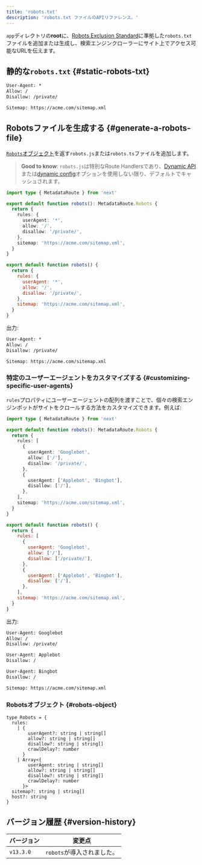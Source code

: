 ```yaml
---
title: 'robots.txt'
description: 'robots.txt ファイルのAPIリファレンス。'
---
```


`app`ディレクトリの**root**に、[Robots Exclusion Standard](https://en.wikipedia.org/wiki/Robots.txt#Standard)に準拠した`robots.txt`ファイルを追加または生成し、検索エンジンクローラーにサイト上でアクセス可能なURLを伝えます。

## 静的な`robots.txt` {#static-robots-txt}

```txt title="app/robots.txt"
User-Agent: *
Allow: /
Disallow: /private/

Sitemap: https://acme.com/sitemap.xml
```

## Robotsファイルを生成する {#generate-a-robots-file}

[`Robots`オブジェクト](#robots-object)を返す`robots.js`または`robots.ts`ファイルを追加します。

> **Good to know**: `robots.js`は特別なRoute Handlersであり、[Dynamic API](/docs/app/deep-dive/caching#dynamic-apis)または[dynamic config](/docs/app/deep-dive/caching#segment-config-options)オプションを使用しない限り、デフォルトでキャッシュされます。

<Tabs>
<TabItem value="ts" label="TypeScript">

```ts title="app/robots.ts" switcher
import type { MetadataRoute } from 'next'

export default function robots(): MetadataRoute.Robots {
  return {
    rules: {
      userAgent: '*',
      allow: '/',
      disallow: '/private/',
    },
    sitemap: 'https://acme.com/sitemap.xml',
  }
}
```

</TabItem>
<TabItem value="js" label="JavaScript">

```js title="app/robots.js" switcher
export default function robots() {
  return {
    rules: {
      userAgent: '*',
      allow: '/',
      disallow: '/private/',
    },
    sitemap: 'https://acme.com/sitemap.xml',
  }
}
```

</TabItem>
</Tabs>

出力:

```txt
User-Agent: *
Allow: /
Disallow: /private/

Sitemap: https://acme.com/sitemap.xml
```

### 特定のユーザーエージェントをカスタマイズする {#customizing-specific-user-agents}

`rules`プロパティにユーザーエージェントの配列を渡すことで、個々の検索エンジンボットがサイトをクロールする方法をカスタマイズできます。例えば:

<Tabs>
<TabItem value="ts" label="TypeScript">

```ts title="app/robots.ts" switcher
import type { MetadataRoute } from 'next'

export default function robots(): MetadataRoute.Robots {
  return {
    rules: [
      {
        userAgent: 'Googlebot',
        allow: ['/'],
        disallow: '/private/',
      },
      {
        userAgent: ['Applebot', 'Bingbot'],
        disallow: ['/'],
      },
    ],
    sitemap: 'https://acme.com/sitemap.xml',
  }
}
```

</TabItem>
<TabItem value="js" label="JavaScript">

```js title="app/robots.js" switcher
export default function robots() {
  return {
    rules: [
      {
        userAgent: 'Googlebot',
        allow: ['/'],
        disallow: ['/private/'],
      },
      {
        userAgent: ['Applebot', 'Bingbot'],
        disallow: ['/'],
      },
    ],
    sitemap: 'https://acme.com/sitemap.xml',
  }
}
```

</TabItem>
</Tabs>

出力:

```txt
User-Agent: Googlebot
Allow: /
Disallow: /private/

User-Agent: Applebot
Disallow: /

User-Agent: Bingbot
Disallow: /

Sitemap: https://acme.com/sitemap.xml
```

### Robotsオブジェクト {#robots-object}

```tsx
type Robots = {
  rules:
    | {
        userAgent?: string | string[]
        allow?: string | string[]
        disallow?: string | string[]
        crawlDelay?: number
      }
    | Array<{
        userAgent: string | string[]
        allow?: string | string[]
        disallow?: string | string[]
        crawlDelay?: number
      }>
  sitemap?: string | string[]
  host?: string
}
```

## バージョン履歴 {#version-history}

| バージョン | 変更点                     |
| ---------- | -------------------------- |
| `v13.3.0`  | `robots`が導入されました。 |
